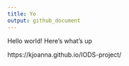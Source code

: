 ```yaml
---
title: Yo
output: github_document
---
```

Hello world! 
Here's what's up

https://kjoanna.github.io/IODS-project/ 


